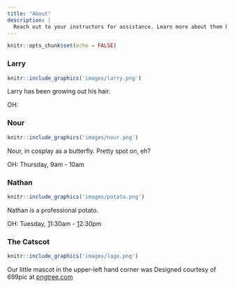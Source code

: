 ```yaml
---
title: "About"
description: |
  Reach out to your instructors for assistance. Learn more about them here.
---
```


```r
knitr::opts_chunk$set(echo = FALSE)
```


### Larry

```r
knitr::include_graphics('images/larry.png')
```

Larry has been growing out his hair.

OH: 

### Nour

```r
knitr::include_graphics('images/nour.png')
```

Nour, in cosplay as a butterfly. Pretty spot on, eh?

OH: Thursday, 9am - 10am

### Nathan

```r
knitr::include_graphics('images/potato.png')
```

Nathan is a professional potato.

OH: Tuesday, <a href = "./lab_01.html">1</a>1:30am - <a href = "lab_01_alternate.html">1</a>2:30pm

### The Catscot

```r
knitr::include_graphics('images/logo.png')
```

Our little mascot in the upper-left hand corner was Designed courtesy of 699pic at [pngtree.com](https://pngtree.com/freepng/cute-cat_5644947.html?sol=downref&id=bef)